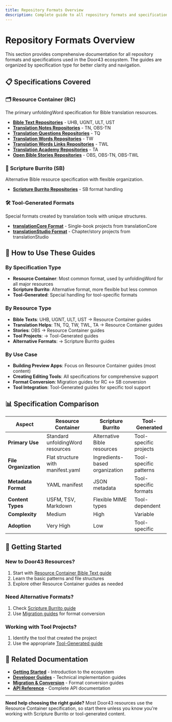 ```yaml
---
title: Repository Formats Overview
description: Complete guide to all repository formats and specifications supported by Door43
---
```


# Repository Formats Overview

This section provides comprehensive documentation for all repository formats and specifications used in the Door43 ecosystem. The guides are organized by specification type for better clarity and navigation.

## 📋 **Specifications Covered**

### 🗂️ **Resource Container (RC)**
The primary unfoldingWord specification for Bible translation resources.

- **[Bible Text Repositories](resource-container/bible-text-repositories-guide)** - UHB, UGNT, ULT, UST
- **[Translation Notes Repositories](resource-container/translation-notes-repositories-guide)** - TN, OBS-TN  
- **[Translation Questions Repositories](resource-container/translation-questions-repositories-guide)** - TQ
- **[Translation Words Repositories](resource-container/translation-words-repositories-guide)** - TW
- **[Translation Words Links Repositories](resource-container/translation-words-links-repositories-guide)** - TWL
- **[Translation Academy Repositories](resource-container/translation-academy-repositories-guide)** - TA
- **[Open Bible Stories Repositories](resource-container/open-bible-stories-repositories-guide)** - OBS, OBS-TN, OBS-TWL

### 🌯 **Scripture Burrito (SB)**
Alternative Bible resource specification with flexible organization.

- **[Scripture Burrito Repositories](scripture-burrito/scripture-burrito-repositories-guide)** - SB format handling

### 🛠️ **Tool-Generated Formats**
Special formats created by translation tools with unique structures.

- **[translationCore Format](tool-generated/translationcore-format-guide)** - Single-book projects from translationCore
- **[translationStudio Format](tool-generated/translationstudio-format-guide)** - Chapter/story projects from translationStudio

## 🎯 **How to Use These Guides**

### **By Specification Type**
- **Resource Container**: Most common format, used by unfoldingWord for all major resources
- **Scripture Burrito**: Alternative format, more flexible but less common
- **Tool-Generated**: Special handling for tool-specific formats

### **By Resource Type**
- **Bible Texts**: UHB, UGNT, ULT, UST → Resource Container guides
- **Translation Helps**: TN, TQ, TW, TWL, TA → Resource Container guides  
- **Stories**: OBS → Resource Container guides
- **Tool Projects**: → Tool-Generated guides
- **Alternative Formats**: → Scripture Burrito guides

### **By Use Case**
- **Building Preview Apps**: Focus on Resource Container guides (most content)
- **Creating Editing Tools**: All specifications for comprehensive support
- **Format Conversion**: Migration guides for RC ↔ SB conversion
- **Tool Integration**: Tool-Generated guides for specific tool support

## 📊 **Specification Comparison**

| Aspect | Resource Container | Scripture Burrito | Tool-Generated |
|--------|-------------------|-------------------|----------------|
| **Primary Use** | Standard unfoldingWord resources | Alternative Bible resources | Tool-specific projects |
| **File Organization** | Flat structure with manifest.yaml | Ingredients-based organization | Tool-specific patterns |
| **Metadata Format** | YAML manifest | JSON metadata | Tool-specific formats |
| **Content Types** | USFM, TSV, Markdown | Flexible MIME types | Tool-dependent |
| **Complexity** | Medium | High | Variable |
| **Adoption** | Very High | Low | Tool-specific |

## 🚀 **Getting Started**

### **New to Door43 Resources?**
1. Start with [Resource Container Bible Text guide](resource-container/bible-text-repositories-guide)
2. Learn the basic patterns and file structures
3. Explore other Resource Container guides as needed

### **Need Alternative Formats?**
1. Check [Scripture Burrito guide](scripture-burrito/scripture-burrito-repositories-guide) 
2. Use [Migration guides](../5-migration/) for format conversion

### **Working with Tool Projects?**
1. Identify the tool that created the project
2. Use the appropriate [Tool-Generated guide](tool-generated/)

## 🔗 **Related Documentation**

- **[Getting Started](../0-getting-started)** - Introduction to the ecosystem
- **[Developer Guides](#developer-guides)** - Technical implementation guides
- **[Migration & Conversion](../5-migration/)** - Format conversion guides
- **[API Reference](../3-door43-api-developer-guide)** - Complete API documentation

---

**Need help choosing the right guide?** Most Door43 resources use the Resource Container specification, so start there unless you know you're working with Scripture Burrito or tool-generated content.
